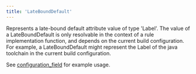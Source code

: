 ```yaml
---
title: 'LateBoundDefault'
---
```



Represents a late-bound default attribute value of type 'Label'. The value of a LateBoundDefault is only resolvable in the context of a rule implementation function, and depends on the current build configuration. For example, a LateBoundDefault might represent the Label of the java toolchain in the current build configuration.

See [configuration\_field](../globals/bzl.html#configuration_field) for example usage.